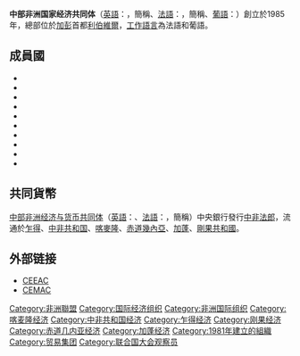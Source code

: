 {{Infobox Geopolitical organization
|conventional_long_name = 中部非洲国家<br/>经济共同体
|native_name = {{unbulleted list|item_style=font-size:88%; |{{native name|fr|Communauté économique des États<br/>de l'Afrique Centrale}} | {{native name|pt|Comunidade Económica dos Estados<br/>da África Central}} | {{native name|es|Comunidad Económica de los Estados <br/>de África Central}} }}
|linking_name = the Economic Community of Central African States
|symbol_type = 中部非洲國家經濟共同體标志      <!-- Symbol, Emblem, Logo, etc. -->
|image_symbol =  ECCAS_logo.gif    <!-- Symbol image's filename -->
|image_map = ECCAS and CEMAC.svg
|map_caption = <div style="padding-left:5.0em;text-align:left;">中部非洲国家经济共同体成员国地图（中非经共体和中非经货共同体在非洲的成员资格。）
{{legend|#000080|ECCAS and CEMAC}} {{legend|#272759|ECCAS only}}</div>
|org_type = {{nowrap|隶属于}} [[非洲经济共同体|非洲经济共同体]]
|membership =
 {{collapsible list
  |titlestyle = background:transparent;text-align:left;font-weight:normal;
  |title = 11 成员国
  |{{AGO}} |{{BDI}} |{{CMR}} |{{nowrap|{{small|{{CAF}}}}}} |{{CHA}}
  |{{COD}}
  |{{EQG}} |{{GAB}} |{{small|{{CGO}}}} |{{RWA}} |{{small|{{STP}}}}
 }}
|admin_center = {{nowrap|{{flagicon|GAB}} [[利伯维尔|利伯维尔]], [[加蓬|加蓬]]}}
|languages_type = [[工作语言|工作语言]]
|languages = {{hlist |[[法语|法语]] | [[葡萄牙语|葡萄牙语]] | [[西班牙语|西班牙语]] }}
|leader_title1 = {{nowrap|秘书长}}
|leader_name1 = {{le|艾哈迈德·阿拉姆-米|Ahmad Allam-Mi}}
|established = 
|established_event1 = |established_date1 = 
|area_rank = |area_magnitude = |area_km2 = 
|percent_water = 
|population_estimate = |population_estimate_rank = |population_estimate_year = 
|population_density_km2 = |population_density_rank = 
|GDP_PPP = |GDP_PPP_rank = |GDP_PPP_year = |GDP_PPP_per_capita = |GDP_PPP_per_capita_rank = 
|GDP_nominal = |GDP_nominal_rank = |GDP_nominal_year = |GDP_nominal_per_capita = |GDP_nominal_per_capita_rank = 
|Gini_year = |Gini_change =  <!--increase/decrease/steady--> |Gini =  <!--number only--> |Gini_ref = |Gini_rank = 
|HDI_year = |HDI_change =  <!--increase/decrease/steady--> |HDI =  <!--number only--> |HDI_ref = |HDI_rank = 
|currency = |currency_code = 
|time_zone = |utc_offset = 
|official_website  = [http://www.ceeac-eccas.org/ ceeac-eccas.org]
}}
'''中部非洲国家经济共同体'''（[[英語|英語]]：{{lang|en|Economic Community of Central African States}}，簡稱{{lang|en|ECCAS}}、[[法語|法語]]：{{lang|fr|Communauté économique des États de l'Afrique Centrale}}，簡稱{{lang|fr|CEEAC}}、[[葡語|葡語]]：{{lang|pt|Comunidade Económica dos Estados da África Central}}）創立於1985年，總部位於[[加彭|加彭]]首都[[利伯維爾|利伯維爾]]，[[工作語言|工作語言]]為法語和葡語。

==成員國==
*{{AGO}}
*{{BDI}}
*{{CMR}}
*{{CAF}}
*{{CHA}}
*{{COD}}
*{{EQG}}
*{{GAB}}
*{{CGO}}
*{{STP}}

==共同貨幣==
[[中部非洲经济与货币共同体|中部非洲经济与货币共同体]]（[[英語|英語]]：{{lang|en|Economic and Monetary Community of Central Africa}}、[[法語|法語]]：{{lang|fr|Communauté Économique et Monétaire de l'Afrique Centrale}}，簡稱{{lang|fr|CEMAC}}）中央銀行發行[[中非法郎|中非法郎]]，流通於[[乍得|乍得]]、[[中非共和国|中非共和国]]、[[喀麥隆|喀麥隆]]、[[赤道幾內亞|赤道幾內亞]]、[[加蓬|加蓬]]、[[剛果共和國|剛果共和國]]。

==外部链接==
{{Commons category|Economic Community of Central African States}}
* [http://www.ceeac-eccas.org/ CEEAC] {{Wayback|url=http://www.ceeac-eccas.org/ |date=20100511115328 }}
* [https://web.archive.org/web/20100310151637/http://www.cemac.int/ CEMAC]

{{世界主义和世界政府专题|state=collapsed}}
{{International trade}}
{{Authority control}}

[[Category:非洲聯盟|Category:非洲聯盟]]
[[Category:国际经济组织|Category:国际经济组织]]
[[Category:非洲国际组织|Category:非洲国际组织]]
[[Category:喀麦隆经济|Category:喀麦隆经济]]
[[Category:中非共和国经济|Category:中非共和国经济]]
[[Category:乍得经济|Category:乍得经济]]
[[Category:刚果经济|Category:刚果经济]]
[[Category:赤道几内亚经济|Category:赤道几内亚经济]]
[[Category:加蓬经济|Category:加蓬经济]]
[[Category:1981年建立的組織|Category:1981年建立的組織]]
[[Category:贸易集团|Category:贸易集团]]
[[Category:联合国大会观察员|Category:联合国大会观察员]]